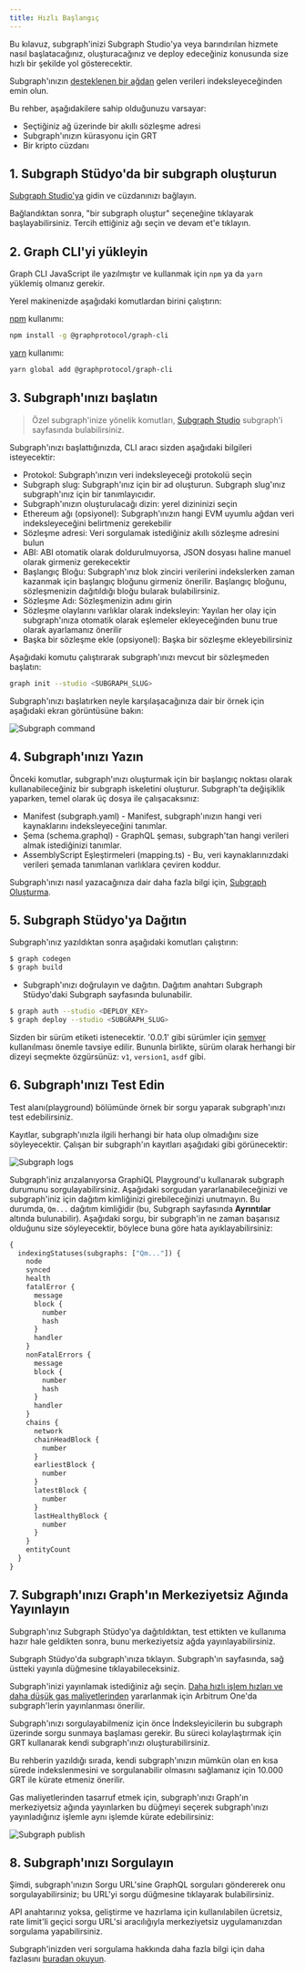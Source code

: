 ```yaml
---
title: Hızlı Başlangıç
---
```


Bu kılavuz, subgraph'inizi Subgraph Studio'ya veya barındırılan hizmete nasıl başlatacağınız, oluşturacağınız ve deploy edeceğiniz konusunda size hızlı bir şekilde yol gösterecektir.

Subgraph'ınızın [desteklenen bir ağdan](/developing/supported-networks) gelen verileri indeksleyeceğinden emin olun.

Bu rehber, aşağıdakilere sahip olduğunuzu varsayar:

- Seçtiğiniz ağ üzerinde bir akıllı sözleşme adresi
- Subgraph'ınızın kürasyonu için GRT
- Bir kripto cüzdanı

## 1. Subgraph Stüdyo'da bir subgraph oluşturun

[Subgraph Studio'ya](https://thegraph.com/studio/) gidin ve cüzdanınızı bağlayın.

Bağlandıktan sonra, "bir subgraph oluştur" seçeneğine tıklayarak başlayabilirsiniz. Tercih ettiğiniz ağı seçin ve devam et'e tıklayın.

## 2. Graph CLI'yi yükleyin

Graph CLI JavaScript ile yazılmıştır ve kullanmak için `npm` ya da `yarn` yüklemiş olmanız gerekir.

Yerel makinenizde aşağıdaki komutlardan birini çalıştırın:

[npm](https://www.npmjs.com/) kullanımı:

```sh
npm install -g @graphprotocol/graph-cli
```

[yarn](https://yarnpkg.com/) kullanımı:

```sh
yarn global add @graphprotocol/graph-cli
```

## 3. Subgraph'ınızı başlatın

> Özel subgraph'inize yönelik komutları, [Subgraph Studio](https://thegraph.com/studio/) subgraph'i sayfasında bulabilirsiniz.

Subgraph'ınızı başlattığınızda, CLI aracı sizden aşağıdaki bilgileri isteyecektir:

- Protokol: Subgraph'ınızın veri indeksleyeceği protokolü seçin
- Subgraph slug: Subgraph'ınız için bir ad oluşturun. Subgraph slug'ınız subgraph'ınız için bir tanımlayıcıdır.
- Subgraph'ınızın oluşturulacağı dizin: yerel dizininizi seçin
- Ethereum ağı (opsiyonel): Subgraph'ınızın hangi EVM uyumlu ağdan veri indeksleyeceğini belirtmeniz gerekebilir
- Sözleşme adresi: Veri sorgulamak istediğiniz akıllı sözleşme adresini bulun
- ABI: ABI otomatik olarak doldurulmuyorsa, JSON dosyası haline manuel olarak girmeniz gerekecektir
- Başlangıç Bloğu: Subgraph'ınız blok zinciri verilerini indekslerken zaman kazanmak için başlangıç bloğunu girmeniz önerilir. Başlangıç bloğunu, sözleşmenizin dağıtıldığı bloğu bularak bulabilirsiniz.
- Sözleşme Adı: Sözleşmenizin adını girin
- Sözleşme olaylarını varlıklar olarak indeksleyin: Yayılan her olay için subgraph'ınıza otomatik olarak eşlemeler ekleyeceğinden bunu true olarak ayarlamanız önerilir
- Başka bir sözleşme ekle (opsiyonel): Başka bir sözleşme ekleyebilirsiniz

Aşağıdaki komutu çalıştırarak subgraph'ınızı mevcut bir sözleşmeden başlatın:

```sh
graph init --studio <SUBGRAPH_SLUG>
```

Subgraph'ınızı başlatırken neyle karşılaşacağınıza dair bir örnek için aşağıdaki ekran görüntüsüne bakın:

![Subgraph command](/img/subgraph-init-example.png)

## 4. Subgraph'ınızı Yazın

Önceki komutlar, subgraph'ınızı oluşturmak için bir başlangıç noktası olarak kullanabileceğiniz bir subgraph iskeletini oluşturur. Subgraph'ta değişiklik yaparken, temel olarak üç dosya ile çalışacaksınız:

- Manifest (subgraph.yaml) - Manifest, subgraph'ınızın hangi veri kaynaklarını indeksleyeceğini tanımlar.
- Şema (schema.graphql) - GraphQL şeması, subgraph'tan hangi verileri almak istediğinizi tanımlar.
- AssemblyScript Eşleştirmeleri (mapping.ts) - Bu, veri kaynaklarınızdaki verileri şemada tanımlanan varlıklara çeviren koddur.

Subgraph'ınızı nasıl yazacağınıza dair daha fazla bilgi için, [Subgraph Oluşturma](/developing/creating-a-subgraph).

## 5. Subgraph Stüdyo'ya Dağıtın

Subgraph'ınız yazıldıktan sonra aşağıdaki komutları çalıştırın:

```sh
$ graph codegen
$ graph build
```

- Subgraph'ınızı doğrulayın ve dağıtın. Dağıtım anahtarı Subgraph Stüdyo'daki Subgraph sayfasında bulunabilir.

```sh
$ graph auth --studio <DEPLOY_KEY>
$ graph deploy --studio <SUBGRAPH_SLUG>
```

Sizden bir sürüm etiketi istenecektir. '0.0.1' gibi sürümler için [semver](https://semver.org/) kullanılması önemle tavsiye edilir. Bununla birlikte, sürüm olarak herhangi bir dizeyi seçmekte özgürsünüz: `v1`, `version1`, `asdf` gibi.

## 6. Subgraph'ınızı Test Edin

Test alanı(playground) bölümünde örnek bir sorgu yaparak subgraph'ınızı test edebilirsiniz.

Kayıtlar, subgraph'ınızla ilgili herhangi bir hata olup olmadığını size söyleyecektir. Çalışan bir subgraph'ın kayıtları aşağıdaki gibi görünecektir:

![Subgraph logs](/img/subgraph-logs-image.png)

Subgraph'iniz arızalanıyorsa GraphiQL Playground'u kullanarak subgraph durumunu sorgulayabilirsiniz. Aşağıdaki sorgudan yararlanabileceğinizi ve subgraph'iniz için dağıtım kimliğinizi girebileceğinizi unutmayın. Bu durumda, `Qm...` dağıtım kimliğidir (bu, Subgraph sayfasında **Ayrıntılar** altında bulunabilir). Aşağıdaki sorgu, bir subgraph'in ne zaman başarısız olduğunu size söyleyecektir, böylece buna göre hata ayıklayabilirsiniz:

```graphql
{
  indexingStatuses(subgraphs: ["Qm..."]) {
    node
    synced
    health
    fatalError {
      message
      block {
        number
        hash
      }
      handler
    }
    nonFatalErrors {
      message
      block {
        number
        hash
      }
      handler
    }
    chains {
      network
      chainHeadBlock {
        number
      }
      earliestBlock {
        number
      }
      latestBlock {
        number
      }
      lastHealthyBlock {
        number
      }
    }
    entityCount
  }
}
```

## 7. Subgraph'ınızı Graph'ın Merkeziyetsiz Ağında Yayınlayın

Subgraph'ınız Subgraph Stüdyo'ya dağıtıldıktan, test ettikten ve kullanıma hazır hale geldikten sonra, bunu merkeziyetsiz ağda yayınlayabilirsiniz.

Subgraph Stüdyo'da subgraph'ınıza tıklayın. Subgraph'ın sayfasında, sağ üstteki yayınla düğmesine tıklayabileceksiniz.

Subgraph'inizi yayınlamak istediğiniz ağı seçin. [Daha hızlı işlem hızları ve daha düşük gas maliyetlerinden](/arbitrum/arbitrum-faq) yararlanmak için Arbitrum One'da subgraph'lerin yayınlanması önerilir.

Subgraph'ınızı sorgulayabilmeniz için önce İndeksleyicilerin bu subgraph üzerinde sorgu sunmaya başlaması gerekir. Bu süreci kolaylaştırmak için GRT kullanarak kendi subgraph'ınızı oluşturabilirsiniz.

Bu rehberin yazıldığı sırada, kendi subgraph'ınızın mümkün olan en kısa sürede indekslenmesini ve sorgulanabilir olmasını sağlamanız için 10.000 GRT ile kürate etmeniz önerilir.

Gas maliyetlerinden tasarruf etmek için, subgraph'ınızı Graph'ın merkeziyetsiz ağında yayınlarken bu düğmeyi seçerek subgraph'ınızı yayınladığınız işlemle aynı işlemde kürate edebilirsiniz:

![Subgraph publish](/img/publish-and-signal-tx.png)

## 8. Subgraph'ınızı Sorgulayın

Şimdi, subgraph'ınızın Sorgu URL'sine GraphQL sorguları göndererek onu sorgulayabilirsiniz; bu URL'yi sorgu düğmesine tıklayarak bulabilirsiniz.

API anahtarınız yoksa, geliştirme ve hazırlama için kullanılabilen ücretsiz, rate limit'li geçici sorgu URL'si aracılığıyla merkeziyetsiz uygulamanızdan sorgulama yapabilirsiniz.

Subgraph'inizden veri sorgulama hakkında daha fazla bilgi için daha fazlasını [buradan okuyun](/querying/querying-the-graph/).
